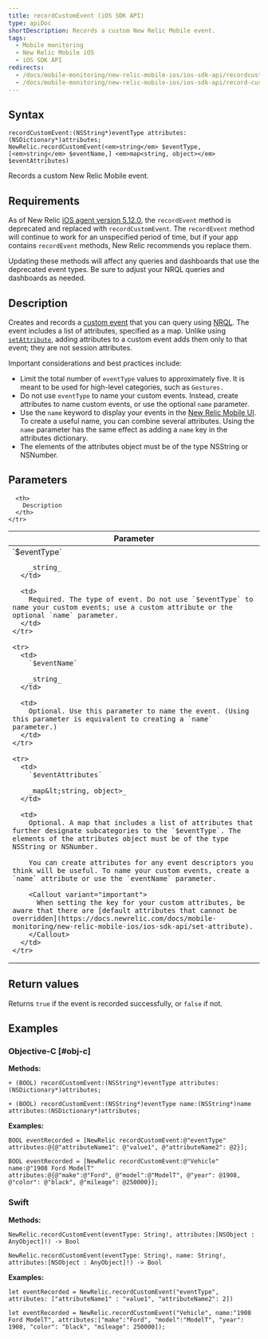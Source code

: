 ```yaml
---
title: recordCustomEvent (iOS SDK API)
type: apiDoc
shortDescription: Records a custom New Relic Mobile event.
tags:
  - Mobile monitoring
  - New Relic Mobile iOS
  - iOS SDK API
redirects:
  - /docs/mobile-monitoring/new-relic-mobile-ios/ios-sdk-api/recordcustomevent-ios-sdk-ap
  - /docs/mobile-monitoring/new-relic-mobile-ios/ios-sdk-api/record-custom-event
---
```


## Syntax

```
recordCustomEvent:(NSString*)eventType attributes:(NSDictionary*)attributes;
NewRelic.recordCustomEvent(<em>string</em> $eventType, [<em>string</em> $eventName,] <em>map<string, object></em> $eventAttributes)
```

Records a custom New Relic Mobile event.

## Requirements

As of New Relic [iOS agent version 5.12.0](/docs/release-notes/mobile-release-notes/ios-release-notes/ios-agent-5120), the `recordEvent` method is deprecated and replaced with `recordCustomEvent`. The `recordEvent` method will continue to work for an unspecified period of time, but if your app contains `recordEvent` methods, New Relic recommends you replace them.

Updating these methods will affect any queries and dashboards that use the deprecated event types. Be sure to adjust your NRQL queries and dashboards as needed.

## Description

Creates and records a [custom event](/docs/insights/insights-data-sources/custom-events/insert-query-custom-mobile-app-events-attributes) that you can query using [NRQL](/docs/query-data/nrql-new-relic-query-language/getting-started/introduction-nrql). The event includes a list of attributes, specified as a map. Unlike using [`setAttribute`](/docs/mobile-monitoring/new-relic-mobile-ios/ios-sdk-api/set-attribute), adding attributes to a custom event adds them only to that event; they are not session attributes.

Important considerations and best practices include:

* Limit the total number of `eventType` values to approximately five. It is meant to be used for high-level categories, such as `Gestures.`
* Do not use `eventType` to name your custom events. Instead, create attributes to name custom events, or use the optional `name` parameter.
* Use the `name` keyword to display your events in the [New Relic Mobile UI](/docs/mobile-monitoring/mobile-monitoring-ui/mobile-app-pages/mobile-apps-index). To create a useful name, you can combine several attributes. Using the `name` parameter has the same effect as adding a `name` key in the attributes dictionary.
* The elements of the attributes object must be of the type NSString or NSNumber.

## Parameters

<table>
  <thead>
    <tr>
      <th width="30%">
        Parameter
      </th>

      <th>
        Description
      </th>
    </tr>
  </thead>

  <tbody>
    <tr>
      <td>
        `$eventType`

        _string_
      </td>

      <td>
        Required. The type of event. Do not use `$eventType` to name your custom events; use a custom attribute or the optional `name` parameter.
      </td>
    </tr>

    <tr>
      <td>
        `$eventName`

        _string_
      </td>

      <td>
        Optional. Use this parameter to name the event. (Using this parameter is equivalent to creating a `name` parameter.)
      </td>
    </tr>

    <tr>
      <td>
        `$eventAttributes`

        _map&lt;string, object>_
      </td>

      <td>
        Optional. A map that includes a list of attributes that further designate subcategories to the `$eventType`. The elements of the attributes object must be of the type NSString or NSNumber.

        You can create attributes for any event descriptors you think will be useful. To name your custom events, create a `name` attribute or use the `eventName` parameter.

        <Callout variant="important">
          When setting the key for your custom attributes, be aware that there are [default attributes that cannot be overridden](https://docs.newrelic.com/docs/mobile-monitoring/new-relic-mobile-ios/ios-sdk-api/set-attribute).
        </Callout>
      </td>
    </tr>
  </tbody>
</table>

## Return values

Returns `true` if the event is recorded successfully, or `false` if not.

## Examples

### Objective-C [#obj-c]

**Methods:**

```
+ (BOOL) recordCustomEvent:(NSString*)eventType attributes:(NSDictionary*)attributes;
```

```
+ (BOOL) recordCustomEvent:(NSString*)eventType name:(NSString*)name attributes:(NSDictionary*)attributes;
```

**Examples:**

```
BOOL eventRecorded = [NewRelic recordCustomEvent:@"eventType"
attributes:@{@"attributeName1": @"value1", @"attributeName2": @2}];
```

```
BOOL eventRecorded = [NewRelic recordCustomEvent:@"Vehicle" name:@"1908 Ford ModelT" 
attributes:@{@"make":@"Ford", @"model":@"ModelT", @"year": @1908, @"color": @"black", @"mileage": @250000}];
```

### Swift

**Methods:**

```
NewRelic.recordCustomEvent(eventType: String!, attributes:[NSObject : AnyObject]!) -> Bool
```

```
NewRelic.recordCustomEvent(eventType: String!, name: String!, attributes:[NSObject : AnyObject]!) -> Bool
```

**Examples:**

```
let eventRecorded = NewRelic.recordCustomEvent("eventType", attributes: ["attributeName1" : "value1", "attributeName2": 2])
```

```
let eventRecorded = NewRelic.recordCustomEvent("Vehicle", name:"1908 Ford ModelT", attributes:["make":"Ford", "model":"ModelT", "year": 1908, "color": "black", "mileage": 250000]);
```
